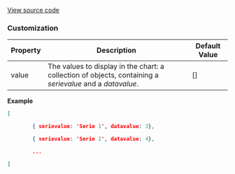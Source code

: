 
[View source code](https://github.com/OMNIALowCode/omnia3-samples/blob/master/webcomponents/web-components/LineChart/line-chart.js)

### Customization

| Property | Description                                                                                               | Default Value |
| -------- | --------------------------------------------------------------------------------------------------------- | ------------- |
| value    | The values to display in the chart: a collection of objects, containing a _serievalue_ and a _datavalue_. | []            |

**Example**

```json
[

        { serievalue: 'Serie 1', datavalue: 3},

        { serievalue: 'Serie 2', datavalue: 4},

        ...

]
```

<Story id="visualization-line-chart--default" />
